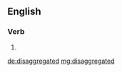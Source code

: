 ==English==

===Verb===
{{head|en}}

# {{en-past of|disaggregate}}

[[de:disaggregated]]
[[mg:disaggregated]]